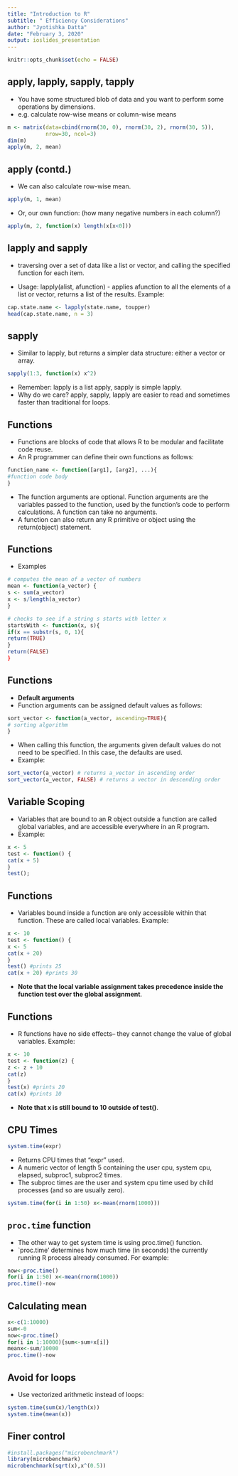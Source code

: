 ```yaml
---
title: "Introduction to R"
subtitle: " Efficiency Considerations"
author: "Jyotishka Datta"
date: "February 3, 2020"
output: ioslides_presentation
---
```


```r
knitr::opts_chunk$set(echo = FALSE)
```

## apply, lapply, sapply, tapply 

- You have some structured blob of data and you want to perform some operations by dimensions. 
- e.g. calculate row-wise means or column-wise means 

```r
m <- matrix(data=cbind(rnorm(30, 0), rnorm(30, 2), rnorm(30, 5)), 
            nrow=30, ncol=3)
dim(m)
apply(m, 2, mean)
```

## apply (contd.)

- We can also calculate row-wise mean. 

```r
apply(m, 1, mean)
```
- Or, our own function: (how many negative numbers in each column?)
```r
apply(m, 2, function(x) length(x[x<0]))
```

## lapply and sapply 

- traversing over a set of data like a list or vector, and calling the specified function for each item. 

- Usage: lapply(alist, afunction) - applies afunction to all the elements of a list or vector, returns a list of
the results. Example:

```r
cap.state.name <- lapply(state.name, toupper)
head(cap.state.name, n = 3)
```

## sapply 

- Similar to lapply, but returns a simpler data structure: either a vector or array.

```r
sapply(1:3, function(x) x^2)
```

- Remember: lapply is a list apply, sapply is simple lapply. 
- Why do we care? apply, sapply, lapply are easier to read and sometimes faster than traditional for loops.


## Functions 

- Functions are blocks of code that allows R to be modular and facilitate code reuse.
- An R programmer can define their own functions as follows:
```r
function_name <- function([arg1], [arg2], ...){
#function code body
}
```
- The function arguments are optional. Function arguments are the variables passed
to the function, used by the function's code to perform calculations. A function can take no arguments.
- A function can also return any R primitive or object using the return(object)
statement.

## Functions 

-  Examples 
```r
# computes the mean of a vector of numbers
mean <- function(a_vector) {
s <- sum(a_vector)
x <- s/length(a_vector)
}
```

```r
# checks to see if a string s starts with letter x
startsWith <- function(x, s){
if(x == substr(s, 0, 1){
return(TRUE)
}
return(FALSE)
}
```

## Functions 

-  **Default arguments**
-  Function arguments can be assigned default values as follows:
```r
sort_vector <- function(a_vector, ascending=TRUE){
# sorting algorithm
}
```
- When calling this function, the arguments given default values do not need to be specified. In this case, the defaults are used.
- Example:
```r
sort_vector(a_vector) # returns a_vector in ascending order
sort_vector(a_vector, FALSE) # returns a vector in descending order
```

## Variable Scoping

-  Variables that are bound to an R object outside a function are called global variables, and are accessible everywhere in an R program.
-  Example:
```r
x <- 5
test <- function() {
cat(x + 5)
}
test(); 
```

## Functions 

-  Variables bound inside a function are only accessible within that function. These are called local variables. Example:
```r
x <- 10
test <- function() {
x <- 5
cat(x + 20)
}
test() #prints 25
cat(x + 20) #prints 30
```
-  **Note that the local variable assignment takes precedence inside the function test over the global assignment**.

## Functions 

-  R functions have no side effects-- they cannot change the value of global variables. Example:
```r
x <- 10
test <- function(z) {
z <- z + 10
cat(z)
}
test(x) #prints 20
cat(x) #prints 10
```
-  **Note that x is still bound to 10 outside of test()**.


## CPU Times

```r
system.time(expr)
```

-  Returns CPU times that "expr" used. 
-  A numeric vector of length 5 containing the user cpu, system cpu, elapsed, subproc1, subproc2 times. 
-  The subproc times are the user and system cpu time used by child processes (and so are usually zero).

```R
system.time(for(i in 1:50) x<-mean(rnorm(1000)))
```


## `proc.time` function


- The other way to get system time is using proc.time() function.
- `proc.time' determines how much time (in seconds) the currently running R process already consumed. For example:

```r
now<-proc.time()
for(i in 1:50) x<-mean(rnorm(1000))
proc.time()-now
```

## Calculating mean 

```r
x<-c(1:10000)
sum<-0
now<-proc.time()
for(i in 1:10000){sum<-sum+x[i]}
meanx<-sum/10000
proc.time()-now
```

## Avoid for loops

- Use vectorized arithmetic instead of loops:
```r
system.time(sum(x)/length(x))
system.time(mean(x))
```

## Finer control 

```r
#install.packages("microbenchmark")
library(microbenchmark)
microbenchmark(sqrt(x),x^(0.5))
```

